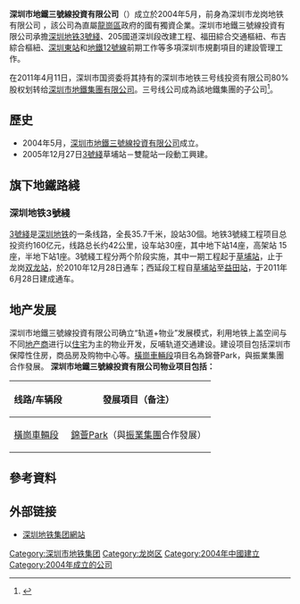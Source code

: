 {{coor icon|1=22|2=19|3=16.53|4=N|5=114|6=12|7=48.43|8=E|9=}}
{{Infobox Company
|company_name=深圳市地铁三号线投资有限公司
|company_name_en=Shenzhen Metro No.3 LIne Investment Co.,Ltd
|company_logo=<!-- 注释：[[File:SZMetro_flatlogo.svg|120px]] -->
|company_type=
|company_slogan=
|market_information=
|abbreviated_name=
|foundation=2004年5月
|location=總公司地址：深圳市龍崗區清林西路天安數位新城B座9樓 
運營公司地址：龍崗區清林西路投資大廈709人事部
|zip_code=518172 
|area_served= [[中国大陆|中国大陆]][[广东省|广东省]][[深圳市|深圳市]]
|telephone_no= 
|key_people= 
| industry = [[第三产业|第三产业]]<br /><small>(主要: F51 [[鐵路運輸|鐵路運輸]]業、<br />　　　F53 [[城市|城市]][[公共交通|公共交通]]業)</small>
| products = 
| services = 鐵路服務<br /><small>([[城市軌道交通系統|城市軌道交通系統]]、<br />列車與車站廣告
| capital =
| revenue = 
| operating_income = 
| profit = 
| market_value = 
| num_employees = 
| earnings_per_share = 
| Net_asset_value =  
| accounting_period = 
| parent = [[深圳市地鐵集團有限公司|深圳市地鐵集團有限公司]]
| major_shareholder = 
| divisions =
| subsid =   
| sister =
| homepage = http://www.szmc.net/
| footnotes = 
| width = 290px}}

'''深圳市地鐵三號線投資有限公司'''（{{lang-en|'''Shenzhen Metro No.3 LIne Investment Co.,Ltd'''}}）成立於2004年5月，前身為深圳市龙岗地铁有限公司 ，該公司為直屬[[龍崗區|龍崗區]]政府的國有獨資企業。深圳市地鐵三號線投資有限公司承擔[[深圳地铁3號綫|深圳地铁3號綫]]、205國道深圳段改建工程、福田綜合交通樞紐、布吉綜合樞紐、[[深圳東站|深圳東站]]和[[深圳地鐵12號線|地鐵12號線]]前期工作等多項深圳市規劃項目的建設管理工作。

在2011年4月11日，深圳市国资委将其持有的深圳市地铁三号线投资有限公司80%股权划转给[[深圳市地鐵集團有限公司|深圳市地鐵集團有限公司]]。三号线公司成為該地鐵集團的子公司<ref>{{Cite web |url=http://news.sznews.com/content/2011-04/11/content_5521531.htm |title=深圳地铁集团和地铁三号线公司合并新公司 深圳新聞網 2011年4月11日 |access-date=2011年4月18日 |archive-url=https://web.archive.org/web/20110826060256/http://news.sznews.com/content/2011-04/11/content_5521531.htm |archive-date=2011年8月26日 |dead-url=yes }}</ref>。

== 歷史 ==
*2004年5月，[[深圳市地鐵三號線投資有限公司|深圳市地鐵三號線投資有限公司]]成立。
*2005年12月27日[[深圳地鐵3號綫|3號綫]]草埔站－雙龍站一段動工興建。

== 旗下地鐵路綫 ==
=== 深圳地铁3號綫 ===
[[深圳地鐵3號綫|3號綫]]是[[深圳地铁|深圳地铁]]的一条线路，全長35.7千米，設站30個。地铁3號綫工程项目总投资约160亿元，线路总长约42公里，设车站30座，其中地下站14座，高架站 15座，半地下站1座。3號綫工程分两个阶段实施，其中一期工程起于[[草埔站|草埔站]]，止于龙岗[[双龙站|双龙站]]，於2010年12月28日通车；西延段工程自[[草埔站|草埔站]]至[[益田站_(深圳)|益田站]]，于2011年6月28日建成通车。
{{深圳地鐵3號線車站|nocat}}

==地产发展==
深圳市地鐵三號線投資有限公司确立“轨道+物业”发展模式，利用地铁上盖空间与不同[[地产商|地产商]]进行以[[住宅|住宅]]为主的物业开发，反哺轨道交通建设。建设项目包括深圳市保障性住房，商品房及购物中心等。[[橫崗車輛段|橫崗車輛段]]項目名為錦薈Park，與振業集團合作發展。
'''深圳市地鐵三號線投資有限公司物业项目包括：'''
{|  class="prettytable"
! 线路/车辆段
! 發展項目（备注）
|-
| [[橫崗車輛段|橫崗車輛段]]  || [[錦薈Park|錦薈Park]]（與[[振業集團|振業集團]]合作發展）
|}

== 參考資料 ==
{{Reflist}}

== 外部链接 ==
* {{zh-cn}}[http://www.szmc.net/main/index.shtml 深圳地铁集团網站]{{dead link|date=2018年3月 |bot=InternetArchiveBot |fix-attempted=yes }}
{{clr}}
{{深圳市地鐵集團}}
[[Category:深圳市地铁集团|Category:深圳市地铁集团]]
[[Category:龙岗区|Category:龙岗区]]
[[Category:2004年中國建立|Category:2004年中國建立]]
[[Category:2004年成立的公司|Category:2004年成立的公司]]